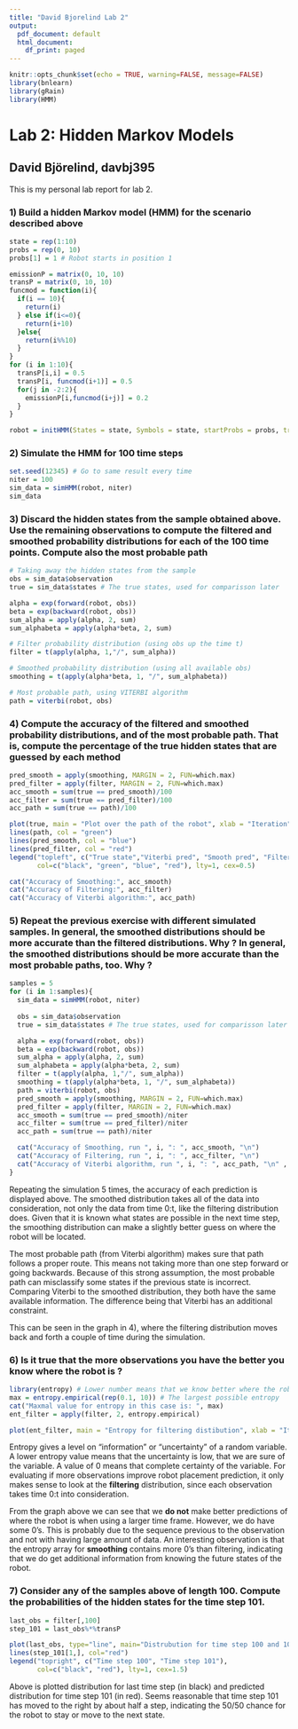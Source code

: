 ```yaml
---
title: "David Bjorelind Lab 2"
output:
  pdf_document: default
  html_document:
    df_print: paged
---
```


```r
knitr::opts_chunk$set(echo = TRUE, warning=FALSE, message=FALSE)
library(bnlearn)
library(gRain)
library(HMM)
```

# Lab 2: Hidden Markov Models

## David Björelind, davbj395
This is my personal lab report for lab 2.

### 1) Build a hidden Markov model (HMM) for the scenario described above
```r
state = rep(1:10)
probs = rep(0, 10)
probs[1] = 1 # Robot starts in position 1

emissionP = matrix(0, 10, 10)
transP = matrix(0, 10, 10)
funcmod = function(i){
  if(i == 10){
    return(i)
  } else if(i<=0){
    return(i+10)
  }else{
    return(i%%10)
  }
}
for (i in 1:10){
  transP[i,i] = 0.5
  transP[i, funcmod(i+1)] = 0.5
  for(j in -2:2){
    emissionP[i,funcmod(i+j)] = 0.2
  }  
}

robot = initHMM(States = state, Symbols = state, startProbs = probs, transProbs = transP, emissionProbs = emissionP)
```


### 2) Simulate the HMM for 100 time steps
```r
set.seed(12345) # Go to same result every time
niter = 100
sim_data = simHMM(robot, niter)
sim_data

```


### 3) Discard the hidden states from the sample obtained above. Use the remaining observations to compute the filtered and smoothed probability distributions for each of the 100 time points. Compute also the most probable path
```r
# Taking away the hidden states from the sample
obs = sim_data$observation
true = sim_data$states # The true states, used for comparisson later

alpha = exp(forward(robot, obs))
beta = exp(backward(robot, obs))
sum_alpha = apply(alpha, 2, sum)
sum_alphabeta = apply(alpha*beta, 2, sum)

# Filter probability distribution (using obs up the time t)
filter = t(apply(alpha, 1,"/", sum_alpha))

# Smoothed probability distribution (using all available obs)
smoothing = t(apply(alpha*beta, 1, "/", sum_alphabeta))

# Most probable path, using VITERBI algorithm
path = viterbi(robot, obs)
```


### 4) Compute the accuracy of the filtered and smoothed probability distributions, and of the most probable path. That is, compute the percentage of the true hidden states that are guessed by each method
```r

pred_smooth = apply(smoothing, MARGIN = 2, FUN=which.max)
pred_filter = apply(filter, MARGIN = 2, FUN=which.max)
acc_smooth = sum(true == pred_smooth)/100
acc_filter = sum(true == pred_filter)/100
acc_path = sum(true == path)/100

plot(true, main = "Plot over the path of the robot", xlab = "Iteration", ylab = "State", col = "black", pch=16)
lines(path, col = "green")
lines(pred_smooth, col = "blue")
lines(pred_filter, col = "red")
legend("topleft", c("True state","Viterbi pred", "Smooth pred", "Filter pred"),
       col=c("black", "green", "blue", "red"), lty=1, cex=0.5)

cat("Accuracy of Smoothing:", acc_smooth)
cat("Accuracy of Filtering:", acc_filter)
cat("Accuracy of Viterbi algorithm:", acc_path)

```


### 5) Repeat the previous exercise with different simulated samples. In general, the smoothed distributions should be more accurate than the filtered distributions. Why ? In general, the smoothed distributions should be more accurate than the most probable paths, too. Why ?
```r
samples = 5
for (i in 1:samples){
  sim_data = simHMM(robot, niter)
  
  obs = sim_data$observation
  true = sim_data$states # The true states, used for comparisson later

  alpha = exp(forward(robot, obs))
  beta = exp(backward(robot, obs))
  sum_alpha = apply(alpha, 2, sum)
  sum_alphabeta = apply(alpha*beta, 2, sum)
  filter = t(apply(alpha, 1,"/", sum_alpha))
  smoothing = t(apply(alpha*beta, 1, "/", sum_alphabeta))
  path = viterbi(robot, obs)
  pred_smooth = apply(smoothing, MARGIN = 2, FUN=which.max)
  pred_filter = apply(filter, MARGIN = 2, FUN=which.max)
  acc_smooth = sum(true == pred_smooth)/niter
  acc_filter = sum(true == pred_filter)/niter
  acc_path = sum(true == path)/niter

  cat("Accuracy of Smoothing, run ", i, ": ", acc_smooth, "\n")
  cat("Accuracy of Filtering, run ", i, ": ", acc_filter, "\n")
  cat("Accuracy of Viterbi algorithm, run ", i, ": ", acc_path, "\n" , "\n")
}

```

Repeating the simulation 5 times, the accuracy of each prediction is displayed above. The smoothed distribution takes all of the data into consideration, not only the data from time 0:t, like the filtering distribution does. Given that it is known what states are possible in the next time step, the smoothing distribution can make a slightly better guess on where the robot will be located.

The most probable path (from Viterbi algorithm) makes sure that path follows a proper route. This means not taking more than one step forward or going backwards. Because of this strong assumption, the most probable path can misclassify some states if the previous state is incorrect. Comparing Viterbi to the smoothed distribution, they both have the same available information. The difference being that Viterbi has an additional constraint.

This can be seen in the graph in 4), where the filtering distribution moves back and forth a couple of time during the simulation.

### 6) Is it true that the more observations you have the better you know where the robot is ?
```r
library(entropy) # Lower number means that we know better where the robot is
max = entropy.empirical(rep(0.1, 10)) # The largest possible entropy
cat("Maxmal value for entropy in this case is: ", max)
ent_filter = apply(filter, 2, entropy.empirical)

plot(ent_filter, main = "Entropy for filtering distibution", xlab = "Iterations", ylab = "Entropy")

```
Entropy gives a level on "information" or "uncertainty" of a random variable. A lower entropy value means that the uncertainty is low, that we are sure of the variable. A value of 0 means that complete certainty of the variable. For evaluating if more observations improve robot placement prediction, it only makes sense to look at the **filtering** distribution, since each observation takes time 0:t into consideration.

From the graph above we can see that we **do not** make better predictions of where the robot is when using a larger time frame. However, we do have some 0's. This is probably due to the sequence previous to the observation and not with having large amount of data. An interesting observation is that the entropy array for **smoothing** contains more 0's than filtering, indicating that we do get additional information from knowing the future states of the robot.

### 7) Consider any of the samples above of length 100. Compute the probabilities of the hidden states for the time step 101.
```r
last_obs = filter[,100]
step_101 = last_obs%*%transP

plot(last_obs, type="line", main="Distrubution for time step 100 and 101", xlab="State", ylab="Probability")
lines(step_101[1,], col="red")
legend("topright", c("Time step 100", "Time step 101"),
       col=c("black", "red"), lty=1, cex=1.5)

```
Above is plotted distribution for last time step (in black) and predicted distribution for time step 101 (in red). Seems reasonable that time step 101 has moved to the right by about half a step, indicating the 50/50 chance for the robot to stay or move to the next state.